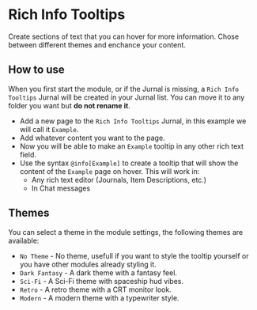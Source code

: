 
# Rich Info Tooltips

<ModuleInfo/>

Create sections of text that you can hover for more information. Chose between different themes and enchance your content.

## How to use

When you first start the module, or if the Jurnal is missing, a `Rich Info Tooltips` Jurnal will be created in your Jurnal list. You can move it to any folder you want but **do not rename it**.

- Add a new page to the `Rich Info Tooltips` Jurnal, in this example we will call it `Example`.
- Add whatever content you want to the page.
- Now you will be able to make an `Example` tooltip in any other rich text field.
- Use the syntax `@info[Example]` to create a tooltip that will show the content of the `Example` page on hover. This will work in:
    - Any rich text editor (Journals, Item Descriptions, etc.)
    - In Chat messages

## Themes

You can select a theme in the module settings, the following themes are available:

- `No Theme` - No theme, usefull if you want to style the tooltip yourself or you have other modules already styling it.
- `Dark Fantasy` - A dark theme with a fantasy feel.
- `Sci-Fi` - A Sci-Fi theme with spaceship hud vibes.
- `Retro` - A retro theme with a CRT monitor look.
- `Modern` - A modern theme with a typewriter style.